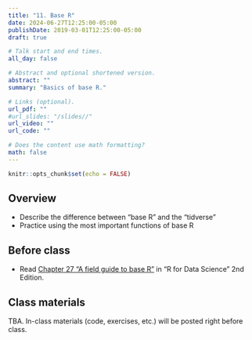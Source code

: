 ```yaml
---
title: "11. Base R"
date: 2024-06-27T12:25:00-05:00
publishDate: 2019-03-01T12:25:00-05:00
draft: true

# Talk start and end times.
all_day: false

# Abstract and optional shortened version.
abstract: ""
summary: "Basics of base R."

# Links (optional).
url_pdf: ""
#url_slides: "/slides//"
url_video: ""
url_code: ""

# Does the content use math formatting?
math: false
---
```


```r
knitr::opts_chunk$set(echo = FALSE)
```


## Overview

* Describe the difference between "base R" and the "tidverse"
* Practice using the most important functions of base R


## Before class

* Read [Chapter 27 "A field guide to base R"](https://r4ds.hadley.nz/base-r) in "R for Data Science" 2nd Edition.

<!--
See this to develop the material https://bookdown.org/pdr_higgins/rmrwr/the-basics-of-base-r.html
-->


## Class materials

TBA. In-class materials (code, exercises, etc.) will be posted right before class.

<!--
* Run the code below in your console to download today’s in-class exercises: `usethis::use_course("css-materials/")`
-->
